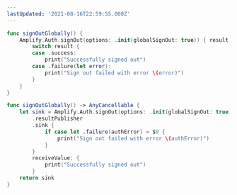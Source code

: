 ```yaml
---
lastUpdated: '2021-08-16T22:59:55.000Z'
---
```

<BlockSwitcher>

<Block name="Listener (iOS 11+)">

```swift
func signOutGlobally() {
    Amplify.Auth.signOut(options: .init(globalSignOut: true)) { result in
        switch result {
        case .success:
            print("Successfully signed out")
        case .failure(let error):
            print("Sign out failed with error \(error)")
        }
    }
}
```

</Block>

<Block name="Combine (iOS 13+)">

```swift
func signOutGlobally() -> AnyCancellable {
    let sink = Amplify.Auth.signOut(options: .init(globalSignOut: true))
        .resultPublisher
        .sink {
            if case let .failure(authError) = $0 {
                print("Sign out failed with error \(authError)")
            }
        }
        receiveValue: {
            print("Successfully signed out")
        }
    return sink
}
```

</Block>

</BlockSwitcher>
